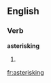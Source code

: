 ==English==

===Verb===
'''asterisking'''

#{{present participle of|[[asterisk]]}}

[[fr:asterisking]]